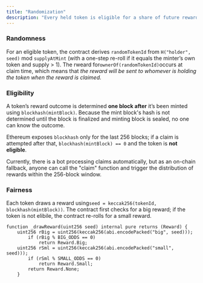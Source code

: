 ```yaml
---
title: "Randomization"
description: "Every held token is eligible for a share of future rewards. Randomization is fully trustless and on-chain."
---
```


### Randomness

For an eligible token, the contract derives `randomTokenId` from `H("holder", seed)` mod `supplyAtMint` (with a one-step re-roll if it equals the minter’s own token and supply \> 1). The rweard for`ownerOf(randomTokenId)`occurs at claim time, which means that _the reward will be sent to whomever is holding the token when the reward is claimed._

### Eligibility

A token’s reward outcome is determined **one block after** it’s been minted using `blockhash(mintBlock)`. Because the mint block's hash is not determined until the block is finalized and minting block is sealed, no one can know the outcome.

Ethereum exposes `blockhash` only for the last 256 blocks; if a claim is attempted after that, `blockhash(mintBlock) == 0` and the token is **not eligible**.

<Info>
  Currently, there is a bot processing claims automatically, but as an on-chain fallback, anyone can call the "claim" function and trigger the distribution of rewards within the 256-block window.
</Info>

### Fairness

Each token draws a reward  using`seed = keccak256(tokenId, blockhash(mintBlock))`. The contract first checks for a big reward; if the token is not elibile, the contract re-rolls for a small reward.

```solidity
function _drawReward(uint256 seed) internal pure returns (Reward) {
	uint256 rBig = uint256(keccak256(abi.encodePacked("big", seed)));
        if (rBig % BIG_ODDS == 0) 
			return Reward.Big;
   	uint256 rSml = uint256(keccak256(abi.encodePacked("small", seed)));
        if (rSml % SMALL_ODDS == 0) 
			return Reward.Small;
        return Reward.None;
    }
```